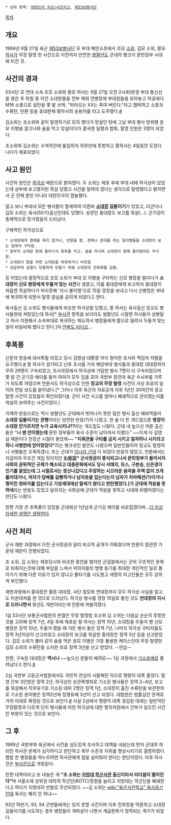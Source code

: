  * 상위 항목: [[대한민국 국군/사건사고]], [[제53보병사단]]

[[목차]]
== 개요 ==
1994년 9월 27일 육군 [[제53보병사단]] 모 부대 해안소초에서 조모 [[소위]], 김모 소위, 황모 [[하사]]가 무장 탈영 한 사건으로 이전까지 만연한 [[쌍팔년도]] 군대의 병크가 문민정부 시대에 터진 것.

== 사건의 경과 ==
53사단 모 연대 소속 조모 소위와 황모 하사는 9월 27일 오전 2시40분경 부대 통신선을 끊은 후 취침 중 이던 소대원들을 전부 깨워 연병장에 부대원들을 모아놓고 허공에다 M16 소총으로 실탄을 몇 발 쏘며, "따라오는 XX는 죽여 버린다."라고 협박하고 소총과 수류탄, 탄환 등을 휴대한채 황하사의 승용차를 타고 도주했다.[http://news.naver.com/main/read.nhn?mode=LSD&mid=sec&sid1=102&oid=001&aid=0003806958 #]

김소위는 조소위와 같이 탈영하기로 모의 했다가 망설인 탓에 그날 부대 병사 방위병 윤모 이병을 끌고나와 술을 먹고 망설이다가 결국엔 일행과 합류, 탈영 인원은 3명이 되었다.

조소위와 김소위는 수색작전에 돌입하자 하루만에 투항하고 황하사는 4일동안 도망다니다가 체포되었다.

== 사고 원인 ==
사건의 원인은 [[하극상]] 때문으로 밝혀졌다. 두 소위는 체포 후에 부대 내에 하극상이 있었는데 상부에 보고했지만 묵살 당했고 사건을 알려야 겠다는 생각으로 탈영했다고 밝히면서 군 전체 뿐만 아니라 대한민국이 깜놀했다.

알고 보니 부대내 모든 병사들이 합세하여 이른바 '''[[소대장]] 길들이기'''가 있었고, 더군다나 김모 소위는 육사(50기)출신인데도 당했다. 상관인 중대장도 보고를 묵살(...). 군기강이 총체적으로 망가졌음이 드러났다.

구체적인 하극상으로

 * 소대장에게 경례를 하지 않거나, 반말을 함. 경례나 존대를 하는 일이병들을 소대장이 보는 앞에서 구타함.
 * 일부러 소대장 방에 들어가서 화투를 치고, 술을 마시며 소대장이 방에 들어왔어도 무시함. 
 * 소대장이 말을 하면 소대장을 야유하거나 비웃음
 * 상급부대 검열시 당황하게 만들기 위해 소대장의 전투화를 감춤.

등 이었는데 결정적으로 조모 소위가 부대 모 이병을 구타하는 신모 병장을 말리다가 '''소대장이 신모 병장에게 두들겨 맞는 사건'''이 생겼고, 이를 중대장에게 보고하자 중대장이 처음엔 묵살하다가 마지못해 '지시 불이행'으로 15일 영창을 보내고 다시 신병장은 부대에 복귀하게 되면서 탈영 결심을 굳히게 되었다고 한다.

육사출신 김 소위도 병사들에게 비슷한 하극상을 당했고, 황 하사는 육사출신 장교도 병사들한테 쳐맞았는데 하사[* [[부사관]] 항목을 보더라도 쌍팔년도 시절엔 하사들이 상병달고 하사 지원해서 소속부대로 복귀하는 제도여서 병장들에게 짬으로 밀려서 두들겨 맞는일이 비일비재 했다고 한다.]야 [[안봐도 비디오]]...

== 후폭풍 ==
신문과 방송에 대서특필 되었고 당시 김영삼 대통령 까지 철저한 조사와 책임자 처벌을 요구했다.[http://news.naver.com/main/read.nhn?mode=LSD&mid=sec&sid1=100&oid=001&aid=0003812191 #] 황 하사가 검거되고 난후 조사를 거처 해당부대 병사들과 중대장 대대장까지 무려 29명이 구속되었고, 조사과정에서 하극상에 가담한 병사 7명이 더 구속되었으며 몇 달 간 군기강 해이를 들어 여야가 모두 입을 모아 국방부 장관과 육군 수뇌부를 가루가 되도록 까댔으며 언론서도 하극상으로 인한 '''장교의 무장 탈영''' 사건이 사상 초유의 일이라 연일 보도를 쏟아냈다.[* 그러나 이후 육군의 자료공개 이후 1년간 30여건의 장교탈영 사건이 있었음이 확인되었다[http://news.naver.com/main/read.nhn?mode=LSD&mid=sec&sid1=102&oid=001&aid=0003951896 #]. 군이 사건 사고를 얼마나 폐쇄적으로 관리했는지를 여실히 보여주는 사건이었다.]

각계의 반응으로는 역시 쌍팔년도 군대에서 벗어나지 못한 많은 병사 출신 예비역들이 '''소대장 길들이기는 관행'''이라는 당연한 반응(?)이 나왔고. 한 술 더 뜬 개드립으론 '''병장이 소대장 안가르치면 누가 교육시키냐??'''라는 개드립도 나왔다. 군대 내 높으신 어른 출신들은 "'''나 땐 안이랬는데''' 문민 정부들어 육사 수준이 낮아져서 이랬다." ~~이게 다 김영삼 때문이다 전장군 시절이 좋았제~~ '''"지휘관들 구타를 금지 시키고 얼차려나 시키라고 하니 사병한테 얻어맞았다"'''라는 병크섞인 발언도 나왔으며 일반인들이야 장교도 탈영하니 사병들은 오죽하겠나, 또는 군대가 [[당나라 군대]] 다 되었다 반응이 많았고, 언론에서는 지금이야 무조건 게임 탓이지만 '''[[X세대]][* 군사정권이 종식되고나서 문민정부가 들어서자 사회의 권위적인 규제가 해소되고 대중문화에서도 당시 서태지, 듀스, 구본승, 신은경이 인기를 끌었는데 그 시절로서는 정신나갔다고 주장하는 시끄러운 음악을 주책 없이 크게 틀어대거나, 여자가 담배를 길빵하거나 남자옷을 입는다는지 남자가 치마패션(?)이거나 찢어진 청바지를 입는다고 기성세대에선 말세가 왔다고 한탄했었다.]가 군대에 적응을 못 하네'''라는 반응도 있었고 달라지는 사회상에 군대가 적응을 못하고 시대에 뒤떨어졌다는 판단도 나왔다.

한편 가장 큰 후폭풍이 있었을 군대에선 1년넘게 군기강 해이를 바로잡겠다며...[[더 이상 자세한 설명은 생략한다]].

== 사건 처리 ==
군사 재판 과정에서 이전 군사정권과 달리 비교적 공개가 이뤄졌으며 언론이 참관한 가운데 재판이 진행되었다.

조 소위, 김 소위는 체포당시와 비슷한 증언을 했지만 군검찰에서는 군의 구조적인 문제로 비춰지는것에 대해 부담을 느껴서 피의자들의 범행 동기를 최대한 개인적인 일로 몰아가기 위해 다른 이유가 있지 않냐고 물타기를 시도했고 세명의 피고인들은 모두 강하게 부인했다.

재판과정에서 중대장은 물론 대대장, 사단 참모와 연대장까지 모두 하극상 사실을 알고도 미온대처를 한 것으로 드러났다. 하극상 병사를 영창 15일로 퉁친 것도 '''연대장의 지시로 드러나면서''' 윗선도 개판이라는게 언론에 까발려졌다.

1심 53사단 보통군사법원의 판결은 무장 탈영범 조소위 김 소위는 다음날 순순히 투항한 것을 고려해 징역 7년, 4일 후에 체포된 황 하사는 징역 10년, 소대장을 두들겨 팬 신모 병장은 징역 10년, 두들겨 팼을 때 거든 병사 둘은 징역 7년, 나머지 하극상 구타자들도 징역 3년이상이 선고되었고 소대장의 보고를 묵살한 중대장은 징역 3년 등을 선고받았다. 김모 소위가 불러 같이 술을 먹은 윤모 이병은 가장 불쌍한 케이스인데 무장 탈영한 김모 소위의 수류탄을 소지한 죄로 징역 3년을 선고 받았다. --안습--

한편, 구속된 대대장은 '''역시나''' ~~높으신 분들의 배려로~~ 1심 과정에서 [[기소유예]]로 풀려났다고 한다.[http://www.seoul.co.kr//news/newsView.php?code=&id=19941222023006&keyword=%C0%E5%B1%B3%20%B9%AB%C0%E5%20%C5%BB%BF%B5 #]

2심 국방부 고등군사법원에서도 국민적 관심이 시들해진 덕으로 형량이 대폭 줄었다. 탈영 간부 3인방은 징역 2년, 하극상인 상관폭행죄로 기소된 병사들은 징역 2~4년, 보고를 묵살해서 직무유기로 기소된 대위 2명은 징역 1년, 소대장이 훔친 수류탄을 보관한죄로 기소된 윤이병은 징역2년에 집행유예 3년이 선고 되었다. 대법원은 법률심인 관계로 거의 이대로 확정된 것으로 보인다.[http://ruliweb.daum.net/news/view/MD19950323115300103.daum #] 사실 2심에서 형량이 대폭 경감된 데에는 일반적인 무장탈영과 다르게 단지 병사들에 의한 하극상에 대한 항의차원에서 간부가 일으킨 사건인 부분이 있는 것으로 보인다.

== 그 후 ==
1995년 국방부와 육군에서 사건을 심도있게 조사하고 대책을 내놨는데 먼저 군대의 허리인 하사관 문제가 심각하다고 판단하고 복무 수준과 지위를 향상시키기로 결정하였다. 짬밥 찬 병장들을 억누르려면 하사관에게 힘을 실어줘야 한다는 판단이었다. 이후 하사관은 [[부사관]]으로 개칭된다.

한편 대책이라고 또 내놓은 게 '''"조 소위는 [[지방대]] [[ROTC|학군사관]] 출신이라서 리더쉽이 떨어진다"'''며 서울소재 상위권 대학의 학군단(ROTC)정원을 늘리고 지방대는 학군단을 폐쇄한다고 하다가 지방대의 반발로 무산되었다. ~~김 소위는 [[wiki:"육군사관학교" 육사]]출신인데 육사는 폐지 안 하냐~~ 

92년 하반기, 93, 94 군번들에게는 잊지 못할 사건이며 이후 전후방을 막론하고 소대장 길들이기를 시도하는 경우 병장들이 개박살이 나면서 계급문화가 정착되는 계기가 되었다.
